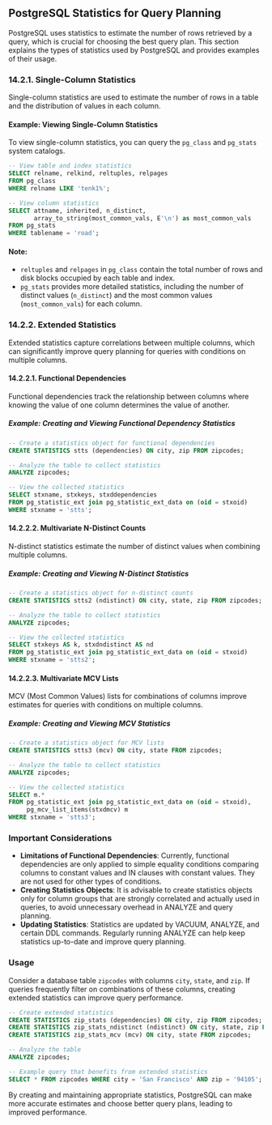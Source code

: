 ## PostgreSQL Statistics for Query Planning

PostgreSQL uses statistics to estimate the number of rows retrieved by a query, which is crucial for choosing the best query plan. This section explains the types of statistics used by PostgreSQL and provides examples of their usage.

### 14.2.1. Single-Column Statistics

Single-column statistics are used to estimate the number of rows in a table and the distribution of values in each column.

#### Example: Viewing Single-Column Statistics

To view single-column statistics, you can query the `pg_class` and `pg_stats` system catalogs.

```sql
-- View table and index statistics
SELECT relname, relkind, reltuples, relpages
FROM pg_class
WHERE relname LIKE 'tenk1%';

-- View column statistics
SELECT attname, inherited, n_distinct,
       array_to_string(most_common_vals, E'\n') as most_common_vals
FROM pg_stats
WHERE tablename = 'road';
```

#### Note:

- `reltuples` and `relpages` in `pg_class` contain the total number of rows and disk blocks occupied by each table and index.
- `pg_stats` provides more detailed statistics, including the number of distinct values (`n_distinct`) and the most common values (`most_common_vals`) for each column.

### 14.2.2. Extended Statistics

Extended statistics capture correlations between multiple columns, which can significantly improve query planning for queries with conditions on multiple columns.

#### 14.2.2.1. Functional Dependencies

Functional dependencies track the relationship between columns where knowing the value of one column determines the value of another.

##### Example: Creating and Viewing Functional Dependency Statistics

```sql
-- Create a statistics object for functional dependencies
CREATE STATISTICS stts (dependencies) ON city, zip FROM zipcodes;

-- Analyze the table to collect statistics
ANALYZE zipcodes;

-- View the collected statistics
SELECT stxname, stxkeys, stxddependencies
FROM pg_statistic_ext join pg_statistic_ext_data on (oid = stxoid)
WHERE stxname = 'stts';
```

#### 14.2.2.2. Multivariate N-Distinct Counts

N-distinct statistics estimate the number of distinct values when combining multiple columns.

##### Example: Creating and Viewing N-Distinct Statistics

```sql
-- Create a statistics object for n-distinct counts
CREATE STATISTICS stts2 (ndistinct) ON city, state, zip FROM zipcodes;

-- Analyze the table to collect statistics
ANALYZE zipcodes;

-- View the collected statistics
SELECT stxkeys AS k, stxdndistinct AS nd
FROM pg_statistic_ext join pg_statistic_ext_data on (oid = stxoid)
WHERE stxname = 'stts2';
```

#### 14.2.2.3. Multivariate MCV Lists

MCV (Most Common Values) lists for combinations of columns improve estimates for queries with conditions on multiple columns.

##### Example: Creating and Viewing MCV Statistics

```sql
-- Create a statistics object for MCV lists
CREATE STATISTICS stts3 (mcv) ON city, state FROM zipcodes;

-- Analyze the table to collect statistics
ANALYZE zipcodes;

-- View the collected statistics
SELECT m.*
FROM pg_statistic_ext join pg_statistic_ext_data on (oid = stxoid),
     pg_mcv_list_items(stxdmcv) m
WHERE stxname = 'stts3';
```

### Important Considerations

- **Limitations of Functional Dependencies**: Currently, functional dependencies are only applied to simple equality conditions comparing columns to constant values and IN clauses with constant values. They are not used for other types of conditions.
- **Creating Statistics Objects**: It is advisable to create statistics objects only for column groups that are strongly correlated and actually used in queries, to avoid unnecessary overhead in ANALYZE and query planning.
- **Updating Statistics**: Statistics are updated by VACUUM, ANALYZE, and certain DDL commands. Regularly running ANALYZE can help keep statistics up-to-date and improve query planning.

### Usage

Consider a database table `zipcodes` with columns `city`, `state`, and `zip`. If queries frequently filter on combinations of these columns, creating extended statistics can improve query performance.

```sql
-- Create extended statistics
CREATE STATISTICS zip_stats (dependencies) ON city, zip FROM zipcodes;
CREATE STATISTICS zip_stats_ndistinct (ndistinct) ON city, state, zip FROM zipcodes;
CREATE STATISTICS zip_stats_mcv (mcv) ON city, state FROM zipcodes;

-- Analyze the table
ANALYZE zipcodes;

-- Example query that benefits from extended statistics
SELECT * FROM zipcodes WHERE city = 'San Francisco' AND zip = '94105';
```

By creating and maintaining appropriate statistics, PostgreSQL can make more accurate estimates and choose better query plans, leading to improved performance.
